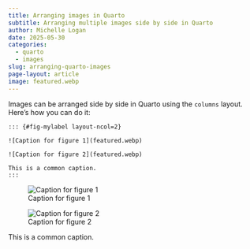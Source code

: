 ```yaml
---
title: Arranging images in Quarto
subtitle: Arranging multiple images side by side in Quarto
author: Michelle Logan
date: 2025-05-30
categories:
  - quarto
  - images
slug: arranging-quarto-images
page-layout: article
image: featured.webp
---
```


Images can be arranged side by side in Quarto using the `columns` layout. Here's how you can do it:

```
::: {#fig-mylabel layout-ncol=2}

![Caption for figure 1](featured.webp)

![Caption for figure 2](featured.webp)

This is a common caption.
:::
```

::: {#fig-mylabel layout-ncol=2}

![Caption for figure 1](featured.webp)

![Caption for figure 2](featured.webp)

This is a common caption.
:::
